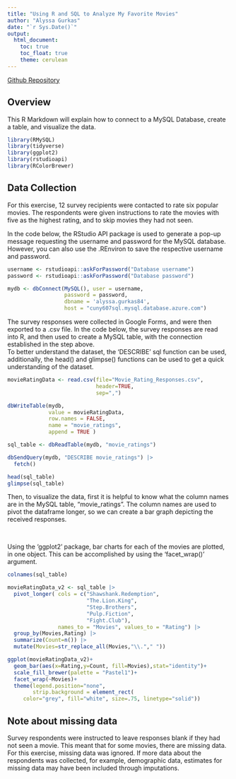 ```yaml
---
title: "Using R and SQL to Analyze My Favorite Movies"
author: "Alyssa Gurkas"
date: "`r Sys.Date()`"
output: 
  html_document:
    toc: true
    toc_float: true
    theme: cerulean 
---
```

[Github Repository](https://github.com/amgurkas/data-acquisition) 
<br>

## Overview 
This R Markdown will explain how to connect to a MySQL Database, create a table,
and visualize the data.

```r
library(RMySQL)
library(tidyverse)
library(ggplot2)
library(rstudioapi)
library(RColorBrewer)
```

## Data Collection
For this exercise, 12 survey recipients were contacted to rate six popular 
movies. The respondents were given instructions to rate the movies with five as
the highest rating, and to skip movies they had not seen.

In the code below, the RStudio API package is used to generate a pop-up message 
requesting the username and password for the MySQL database. However, you can
also use the .REnviron to save the respective username and password. 
```r
username <- rstudioapi::askForPassword("Database username")
password <- rstudioapi::askForPassword("Database password")
```

```r
mydb <- dbConnect(MySQL(), user = username, 
                  password = password, 
                  dbname = 'alyssa.gurkas84', 
                  host = "cuny607sql.mysql.database.azure.com")
```

The survey responses were collected in Google Forms, and were then exported to a 
.csv file. In the code below, the survey responses are read into R, and then used 
to create a MySQL table, with the connection established in the step above.
<br>
To better understand the dataset, the 'DESCRIBE' sql function can be used, 
additionally, the head() and glimpse() functions can be used to get a quick 
understanding of the dataset. 
```r
movieRatingData <- read.csv(file="Movie_Rating_Responses.csv", 
                            header=TRUE, 
                            sep=",")

dbWriteTable(mydb, 
             value = movieRatingData, 
             row.names = FALSE, 
             name = "movie_ratings", 
             append = TRUE )

sql_table <- dbReadTable(mydb, "movie_ratings")

dbSendQuery(mydb, "DESCRIBE movie_ratings") |>  
  fetch()

head(sql_table)
glimpse(sql_table)

```

Then, to visualize the data, first it is helpful to know what the column names
are in the MySQL table, "movie_ratings". The column names are used to pivot the
dataframe longer, so we can create a bar graph depicting the received responses.

<br>

Using the 'ggplot2' package, bar charts for each of the movies are plotted, in 
one object. This can be accomplished by using the 'facet_wrap()' argument.
```r
colnames(sql_table)

movieRatingData_v2 <- sql_table |> 
  pivot_longer( cols = c("Shawshank.Redemption",
                         "The.Lion.King",
                         "Step.Brothers",
                         "Pulp.Fiction",
                         "Fight.Club"),
                names_to = "Movies", values_to = "Rating") |> 
  group_by(Movies,Rating) |> 
  summarize(Count=n()) |> 
  mutate(Movies=str_replace_all(Movies,"\\."," ")) 

ggplot(movieRatingData_v2)+
  geom_bar(aes(x=Rating,y=Count, fill=Movies),stat="identity")+
  scale_fill_brewer(palette = "Pastel1")+
  facet_wrap(~Movies)+
  theme(legend.position="none",
        strip.background = element_rect(
     color="grey", fill="white", size=.75, linetype="solid"))
```

## Note about missing data
Survey respondents were instructed to leave responses blank if they had not seen 
a movie. This meant that for some movies, there are missing data. For this
exercise, missing data was ignored. If more data about the respondents was 
collected, for example, demographic data, estimates for missing data may have 
been included through imputations.
